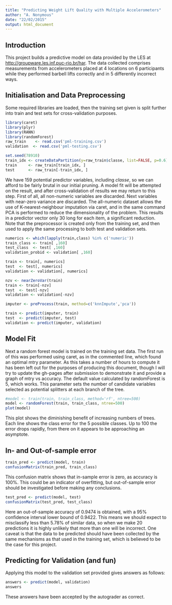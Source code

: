```yaml
---
title: "Predicting Weight Lift Quality with Multiple Accelerometers"
author: "A. Nonymous"
date: "22/02/2015"
output: html_document
---
```


## Introduction
This project builds a predictive model on data provided by the LES at <http://groupware.les.inf.puc-rio.br/har>.  The data collected comprises measurements from accelerometers placed at 4 locations on 6 participants while they performed barbell lifts correctly and in 5 differently incorrect ways.

## Initialisation and Data Preprocessing
Some required libraries are loaded, then the training set given is split further into train and test sets for cross-validation purposes.

```r
library(caret)
library(plyr)
library(RANN)
library(randomForest)
raw_train    <- read.csv('pml-training.csv')
validation  <- read.csv('pml-testing.csv')

set.seed(78910)
train_idx <- createDataPartition(y=raw_train$classe, list=FALSE, p=0.6)
train     <- raw_train[train_idx, ]
test      <- raw_train[-train_idx, ]
```

We have 159 potential predictor variables, including *classe*, so we can afford to be fairly brutal in our initial pruning. A model fit will be attempted on the result, and after cross-validation of results we may return to this step.  First of all, all non-numeric variables are discarded.  Next variables with near-zero variance are discarded.  The all-numeric dataset allows the use of K-nearest-neighbour imputation via caret, and in the same command PCA is performed to reduce the dimensionality of the problem.  This results in a predictor vector only 30 long for each item, a significant reduction.  Note that the preprocessor is created only from the training set, and then used to apply the same processing to both test and validation sets.

```r
numerics <- which(lapply(train,class) %in% c('numeric'))
train_class <- train[ ,160]
test_class  <- test[ ,160]
validation_probid <- validation[ ,160]

train <- train[, numerics]
test  <- test[, numerics]
validation <- validation[, numerics]

nzv <- nearZeroVar(train)
train <- train[-nzv]
test  <- test[-nzv]
validation <- validation[-nzv]

imputer <- preProcess(train, method=c('knnImpute','pca'))

train <- predict(imputer, train)
test  <- predict(imputer, test)
validation <- predict(imputer, validation)
```

## Model Fit

Next a random forest model is trained on the training set data.  The first run of this was performed using caret, as in the commented line, which found an optimal mtry parameter.  As this takes a number of hours to compute it has been left out for the purposes of producing this document, though I will try to update the gh-pages after submission to demonstrate it and provide a graph of mtry vs accuracy.  The default value calculated by randomForest is 5, which works.  This parameter sets the number of candidate variables selected as potential splitters at each branch of the tree.

```r
#model <- train(train, train_class, method='rf', ntree=500)
model <- randomForest(train, train_class, ntree=500)
plot(model)
```

This plot shows the diminishing benefit of increasing numbers of trees.  Each line shows the class error for the 5 possible classes.  Up to 100 the error drops rapidly, from there on it appears to be approaching an asymptote.

## In- and Out-of-sample error
```r
train_pred <- predict(model, train)
confusionMatrix(train_pred, train_class)
```

This confusion matrix shows that in-sample error is zero, as accuracy is 100%.  This could be an indicator of overfitting, but out-of-sample error should be investigated before making any conclusions.

```r
test_pred <- predict(model, test)
confusionMatrix(test_pred, test_class)
```

Here an out-of-sample accuracy of 0.9474 is obtained, with a 95% confidence interval lower bound of 0.9422.  This means we should expect to misclassify less than 5.78% of similar data, so when we make 20 predictions it is highly unlikely that more than one will be incorrect.  One caveat is that the data to be predicted should have been collected by the same mechanisms as that used in the training set, which is believed to be the case for this project.

## Predicting for Validation (and fun)
Applying this model to the validation set provided gives answers as follows:
```r
answers <- predict(model, validation)
answers
```
These answers have been accepted by the autograder as correct.